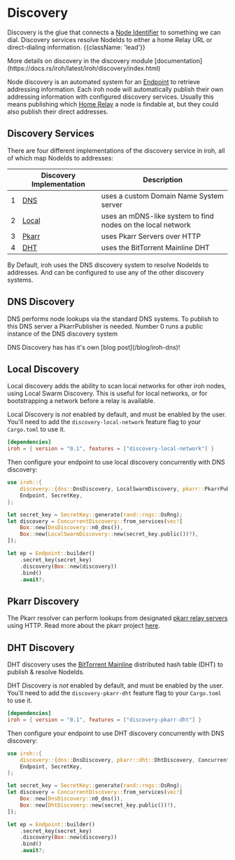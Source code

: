 # Discovery

Discovery is the glue that connects a [Node Identifier](/docs/concepts/endpoint#node-identifiers) to something we can dial. Discovery services resolve NodeIds to either a home Relay URL or direct-dialing information. {{className: 'lead'}}

<Note>
  More details on discovery in the discovery module [documentation](https://docs.rs/iroh/latest/iroh/discovery/index.html)
</Note>

Node discovery is an automated system for an [Endpoint](/docs/concepts/endpoint) to retrieve addressing information. Each iroh node will automatically publish their own addressing information with configured discovery services. Usually this means publishing which [Home Relay](/docs/concepts/relay#home-relay) a node is findable at, but they could also publish their direct addresses.

## Discovery Services

There are four different implementations of the discovery service in iroh, all of which map NodeIds to addresses:

| | Discovery Implementation | Description |
| --- | --- | --- |
| 1 | [DNS](#dns-discovery) | uses a custom Domain Name System server |
| 2 | [Local](#local-discovery) | uses an mDNS-like system to find nodes on the local network |
| 3 |  [Pkarr](#pkarr-discovery) | uses Pkarr Servers over HTTP |
| 4 | [DHT](#dht-discovery) | uses the BitTorrent Mainline DHT |

By Default, iroh uses the DNS discovery system to resolve NodeIds to addresses. And can be configured to use any of the other discovery systems.

## DNS Discovery
DNS performs node lookups via the standard DNS systems. To publish to this DNS server a PkarrPublisher is needed. Number 0 runs a public instance of the DNS discovery system

<Note>
    DNS Discovery has has it's own [blog post](/blog/iroh-dns)!
</Note>

## Local Discovery
Local discovery adds the ability to scan local networks for other iroh nodes, using Local Swarm Discovery. This is useful for local networks, or for bootstrapping a network before a relay is available.

Local Discovery is _not_ enabled by default, and must be enabled by the user. You'll need to add the `discovery-local-network` feature flag to your `Cargo.toml` to use it.

```toml
[dependencies]
iroh = { version = "0.1", features = ["discovery-local-network"] }
```

Then configure your endpoint to use local discovery concurrently with DNS discovery:

```rust
use iroh::{
    discovery::{dns::DnsDiscovery, LocalSwarmDiscovery, pkarr::PkarrPublisher, ConcurrentDiscovery},
    Endpoint, SecretKey,
};

let secret_key = SecretKey::generate(rand::rngs::OsRng);
let discovery = ConcurrentDiscovery::from_services(vec![
    Box::new(DnsDiscovery::n0_dns()),
    Box::new(LocalSwarmDiscovery::new(secret_key.public())?),
]);

let ep = Endpoint::builder()
    .secret_key(secret_key)
    .discovery(Box::new(discovery))
    .bind()
    .await?;
```

## Pkarr Discovery
The Pkarr resolver can perform lookups from designated [pkarr relay servers](https://github.com/Pubky/pkarr#servers) using HTTP. Read more about the pkarr project [here](https://github.com/Pubky/pkarr?tab=readme-ov-file#pkarr).

## DHT Discovery
DHT discovery uses the [BitTorrent Mainline](https://en.wikipedia.org/wiki/Mainline_DHT) distributed hash table (DHT) to publish & resolve NodeIds.

DHT Discovery is _not_ enabled by default, and must be enabled by the user. You'll need to add the `discovery-pkarr-dht` feature flag to your `Cargo.toml` to use it.

```toml
[dependencies]
iroh = { version = "0.1", features = ["discovery-pkarr-dht"] }
```

Then configure your endpoint to use DHT discovery concurrently with DNS discovery:

```rust
use iroh::{
    discovery::{dns::DnsDiscovery, pkarr::dht::DhtDiscovery, ConcurrentDiscovery},
    Endpoint, SecretKey,
};

let secret_key = SecretKey::generate(rand::rngs::OsRng);
let discovery = ConcurrentDiscovery::from_services(vec![
    Box::new(DnsDiscovery::n0_dns()),
    Box::new(DhtDiscvoery::new(secret_key.public())?),
]);

let ep = Endpoint::builder()
    .secret_key(secret_key)
    .discovery(Box::new(discovery))
    .bind()
    .await?;
```
